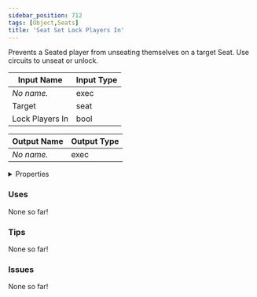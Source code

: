 ```yaml
---
sidebar_position: 712
tags: [Object,Seats]
title: 'Seat Set Lock Players In'
---
```


Prevents a Seated player from unseating themselves on a target Seat. Use circuits to unseat or unlock.






<EsbSvg />

| Input Name | Input Type |
|-----------|-----------|
| *No name.* | exec |
| Target | seat |
| Lock Players In | bool |

| Output Name | Output Type |
|-----------|-----------|
| *No name.* | exec |


<details>
  <summary>Properties</summary>
  <div>
    <div>
    <table>
      <thead>
        <tr>
          <th>Is beta required?</th>
          <th>❌</th>
        </tr>
        <tr>
          <th>Is this chip a trolling risk?</th>
          <th>❌</th>
        </tr>
        <tr>
          <th>Is this chip a role assignment risk?</th>
          <th>❌</th>
        </tr>
        <tr>
          <th>Chip UUID</th>
          <th>af071963-a0df-422e-8372-e561336921db</th>
        </tr>
      </thead>
    </table>
    </div>
  </div>
</details>

### Uses

None so far!

### Tips

None so far!

### Issues

None so far!